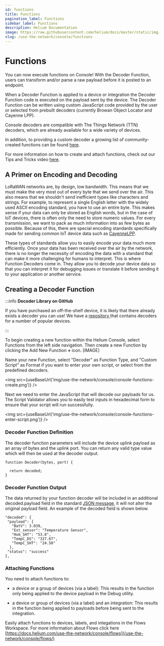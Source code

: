 ```yaml
---
id: functions
title: Functions
pagination_label: Functions
sidebar_label: Functions
description: Helium Documentation
image: https://raw.githubusercontent.com/helium/docs/master/static/img/link-image.png
slug: /use-the-network/console/functions
---
```


# Functions


You can now execute functions on Console! With the Decoder Function, users can transform and/or
parse a raw payload before it is posted to an endpoint.

When a Decoder Function is applied to a device or integration the Decoder Function code is executed
on the payload sent by the device. The Decoder Function can be written using custom JavaScript code
provided by the user or selected from prebuilt decoders \(currently Browan Object Locator and
Cayenne LPP\).

Console decoders are compatible with The Things Network \(TTN\) decoders, which are already
available for a wide variety of devices.

In addition, to providing a custom decoder a growing list of community-created functions can be
found [here](https://github.com/helium/console-decoders).

For more information on how to create and attach functions, check out our Tips and Tricks video
[here](https://youtu.be/UNUOLbIKXww).

## A Primer on Encoding and Decoding

LoRaWAN networks are, by design, low bandwidth. This means that we must make the very most out of
every byte that we send over the air. This also means that we shouldn't send inefficient types like
characters and strings. For example, to represent a single English letter with the widely used ASCII
encoding standard, you have to use an entire byte. This makes sense if your data can only be stored
as English words, but in the case of IoT devices, there is often only the need to store numeric
values. For every transmission, we want to pack as much information into as few bytes as possible.
Because of this, there are special encoding standards specifically made for sending common IoT
device data such as
[CayenneLPP](https://developers.mydevices.com/cayenne/docs/lora/#lora-cayenne-low-power-payload).

These types of standards allow you to easily encode your data much more efficiently. Once your data
has been received over the air by the network, there is no longer the necessity of encoding the data
with a standard that can make it more challenging for humans to interpret. This is where Function
Decoders come in. They allow you to decode your device data so that you can interpret it for
debugging issues or translate it before sending it to your application or another service.

## Creating a Decoder Function

:::info **Decoder Library on GitHub**

If you have purchased an off-the-shelf device, it is likely that there already exists a decoder you
can use! We have a [repository ](https://github.com/helium/console-decoders)that contains decoders
for a number of popular devices.

:::

To begin creating a new function within the Helium Console, select Functions from the left side
navigation. Then create a new Function by clicking the Add New Function **+** icon. [IMAGE]

Name your new Function, select "Decoder" as Function Type, and "Custom Script" as Format if you want
to enter your own script, or select from the predefined decoders.

<img src={useBaseUrl('img/use-the-network/console/console-functions-create.png')} />

Next we need to enter the JavaScript that will decode our payloads for us. The Script Validator
allows you to easily test inputs in hexadecimal form to ensure that your script will run
successfully.

<img src={useBaseUrl('img/use-the-network/console/console-functions-enter-script.png')} />

### Decoder Function Definition

The decoder function parameters will include the device uplink payload as an array of bytes and the
uplink port. You can return any valid type value which will then be used at the decoder output.

```text
function Decoder(bytes, port) {

  return decoded;
}
```

### Decoder Function Output

The data returned by your function decoder will be included in an additional decoded.payload field
in the standard [JSON message](integrations/json-schema), it will not alter the original payload
field. An example of the decoded field is shown below.

```text
"decoded": {
 "payload": {
   "BatV": 3.039,
   "Ext_sensor": "Temperature Sensor",
   "Hum_SHT": "53.8",
   "TempC_DS": "327.67",
   "TempC_SHT": "24.58"
  },
 "status": "success"
},
```

### Attaching Functions

You need to attach functions to:

- a device or a group of devices (via a label): This results in the function only being applied to
  the device payload in the Debug utility.

- a device or group of devices (via a label) and an integration: This results in the function being
  applied to payloads before being sent to the integration.

Easily attach functions to devices, labels, and integations in the Flows Workspace. For more
information about Flows click here
[https://docs.helium.com/use-the-network/console/flows](/use-the-network/console/flows/)
